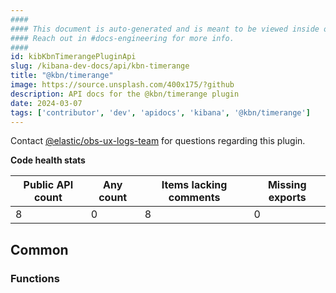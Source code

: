 ```yaml
---
####
#### This document is auto-generated and is meant to be viewed inside our experimental, new docs system.
#### Reach out in #docs-engineering for more info.
####
id: kibKbnTimerangePluginApi
slug: /kibana-dev-docs/api/kbn-timerange
title: "@kbn/timerange"
image: https://source.unsplash.com/400x175/?github
description: API docs for the @kbn/timerange plugin
date: 2024-03-07
tags: ['contributor', 'dev', 'apidocs', 'kibana', '@kbn/timerange']
---
```




Contact [@elastic/obs-ux-logs-team](https://github.com/orgs/elastic/teams/obs-ux-logs-team) for questions regarding this plugin.

**Code health stats**

| Public API count  | Any count | Items lacking comments | Missing exports |
|-------------------|-----------|------------------------|-----------------|
| 8 | 0 | 8 | 0 |

## Common

### Functions
<DocDefinitionList data={kbnTimerangeObj.common.functions}/>

